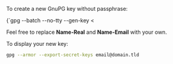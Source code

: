 
To create a new GnuPG key without passphrase:

<CodeBlock>
{`gpg --batch --no-tty --gen-key <<EOF
    Key-Type: default
    Key-Length: 2048
    Subkey-Type: default
    Subkey-Length: 2048
    Name-Real: John Doe
    Name-Email: email@domain.tld
    Expire-Date: 0
    %no-protection
    %commit
EOF`}
</CodeBlock>

Feel free to replace **Name-Real** and **Name-Email** with your own.

To display your new key:

```bash
gpg --armor --export-secret-keys email@domain.tld
```
